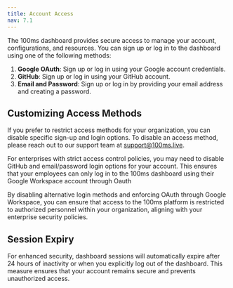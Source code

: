 ```yaml
---
title: Account Access
nav: 7.1
---
```


The 100ms dashboard provides secure access to manage your account, configurations, and resources. You can sign up or log in to the dashboard using one of the following methods:

1. **Google OAuth**: Sign up or log in using your Google account credentials. 
2. **GitHub**: Sign up or log in using your GitHub account.
3. **Email and Password**: Sign up or log in by providing your email address and creating a password.

## Customizing Access Methods

If you prefer to restrict access methods for your organization, you can disable specific sign-up and login options. To disable an access method, please reach out to our support team at [support@100ms.live](mailto:support@100ms.live).

For enterprises with strict access control policies, you may need to disable GitHub and email/password login options for your account. This ensures that your employees can only log in to the 100ms dashboard using their Google Workspace account through Oauth

By disabling alternative login methods and enforcing OAuth through Google Workspace, you can ensure that access to the 100ms platform is restricted to authorized personnel within your organization, aligning with your enterprise security policies.

## Session Expiry

For enhanced security, dashboard sessions will automatically expire after 24 hours of inactivity or when you explicitly log out of the dashboard. This measure ensures that your account remains secure and prevents unauthorized access.